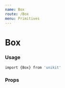 ```yaml
---
name: Box
route: /Box
menu: Primitives
---
```



# Box

### Usage

```bash
import {Box} from 'unikit'
```


<Playground>
    <Flex bg="background" p={30} row wrap content="space-around">
    <Box bg="primary" w="50px" h="50px" />
    <Box backgroundColor={['#000', '#CCC']}
    alpha={0.5}
    width={['50px', '150px']} h="50px" />
    <Box bg="surface" shadow={5} w="50px" h="50px" /> 
    </Flex>
</Playground>

### Props

<Props of={Box} />